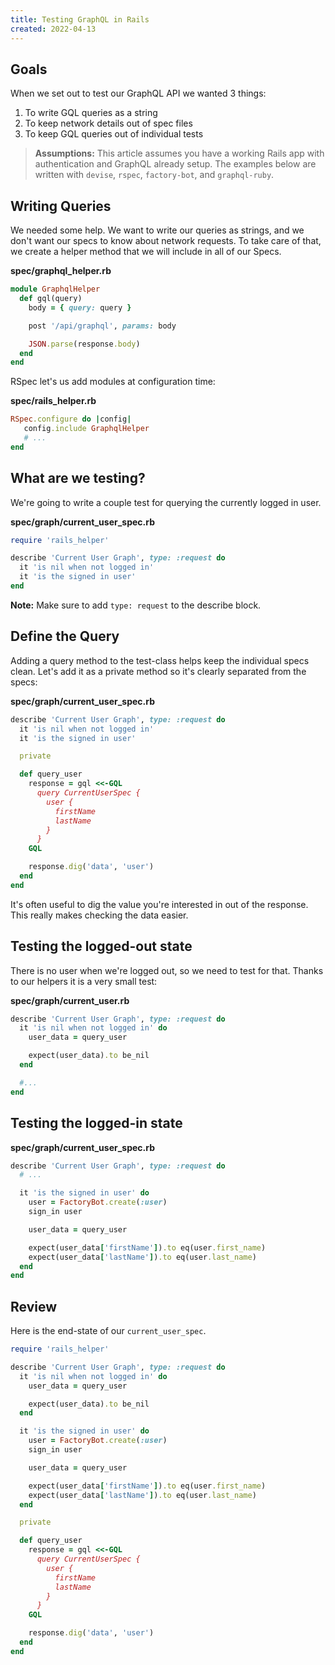 ```yaml
---
title: Testing GraphQL in Rails
created: 2022-04-13
---
```


## Goals

When we set out to test our GraphQL API we wanted 3 things:

1. To write GQL queries as a string
2. To keep network details out of spec files
3. To keep GQL queries out of individual tests

> **Assumptions:** This article assumes you have a working Rails app with authentication and GraphQL already setup. The examples below are written with `devise`, `rspec`, `factory-bot`, and `graphql-ruby`.

## Writing Queries

We needed some help. We want to write our queries as strings, and we don't want our specs to know about network requests. To take care of that, we create a helper method that we will include in all of our Specs.

**spec/graphql_helper.rb**

```ruby
module GraphqlHelper
  def gql(query)
    body = { query: query }

    post '/api/graphql', params: body

    JSON.parse(response.body)
  end
end
```

RSpec let's us add modules at configuration time:

**spec/rails_helper.rb**

```ruby
RSpec.configure do |config|
   config.include GraphqlHelper
   # ...
end

```

## What are we testing?

We're going to write a couple test for querying the currently logged in user.

**spec/graph/current_user_spec.rb**

```ruby
require 'rails_helper'

describe 'Current User Graph', type: :request do
  it 'is nil when not logged in'
  it 'is the signed in user'
end
```

**Note:** Make sure to add `type: request` to the describe block.

## Define the Query

Adding a query method to the test-class helps keep the individual specs clean. Let's add it as a private method so it's clearly separated from the specs:

**spec/graph/current_user_spec.rb**

```ruby
describe 'Current User Graph', type: :request do
  it 'is nil when not logged in'
  it 'is the signed in user'

  private

  def query_user
    response = gql <<-GQL
      query CurrentUserSpec {
        user {
          firstName
          lastName
        }
      }
    GQL

    response.dig('data', 'user')
  end
end
```

It's often useful to dig the value you're interested in out of the response. This really makes checking the data easier.

## Testing the logged-out state

There is no user when we're logged out, so we need to test for that. Thanks to our helpers it is a very small test:

**spec/graph/current_user.rb**

```ruby
describe 'Current User Graph', type: :request do
  it 'is nil when not logged in' do
    user_data = query_user

    expect(user_data).to be_nil
  end

  #...
end
```

## Testing the logged-in state

**spec/graph/current_user_spec.rb**

```ruby
describe 'Current User Graph', type: :request do
  # ...

  it 'is the signed in user' do
    user = FactoryBot.create(:user)
    sign_in user

    user_data = query_user

    expect(user_data['firstName']).to eq(user.first_name)
    expect(user_data['lastName']).to eq(user.last_name)
  end
end
```

## Review

Here is the end-state of our `current_user_spec`.

```ruby
require 'rails_helper'

describe 'Current User Graph', type: :request do
  it 'is nil when not logged in' do
    user_data = query_user

    expect(user_data).to be_nil
  end

  it 'is the signed in user' do
    user = FactoryBot.create(:user)
    sign_in user

    user_data = query_user

    expect(user_data['firstName']).to eq(user.first_name)
    expect(user_data['lastName']).to eq(user.last_name)
  end

  private

  def query_user
    response = gql <<-GQL
      query CurrentUserSpec {
        user {
          firstName
          lastName
        }
      }
    GQL

    response.dig('data', 'user')
  end
end
```
